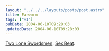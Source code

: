 ```yaml
---
layout: "../../../layouts/posts/post.astro"
title: Earworm
tags: ["v1"]
pubDate: 2004-06-10T09:28:03
updatedDate: 2004-06-10T09:28:03
---
```


[Two Lone Swordsmen](http://www.twoloneswordsmen.com/): [Sex Beat](http://www.warprecords.com/bleep/current_item.php?id=WARP119_DM-05).
